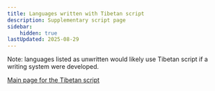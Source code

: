 ```yaml
---
title: Languages written with Tibetan script
description: Supplementary script page
sidebar:
    hidden: true
lastUpdated: 2025-08-29
---
```



Note: languages listed as unwritten would likely use Tibetan script if a writing system were developed.

<WsList script='Tibt' />

[Main page for the Tibetan script](/scrlang/scripts/tibt)

